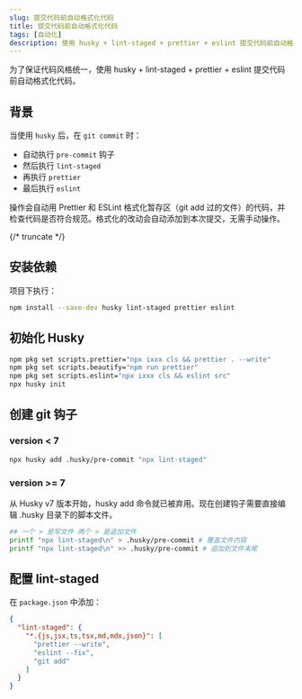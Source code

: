 ```yaml
---
slug: 提交代码前自动格式化代码
title: 提交代码前自动格式化代码
tags: [自动化]
description: 使用 husky + lint-staged + prettier + eslint 提交代码前自动格式化代码
---
```


为了保证代码风格统一，使用 husky + lint-staged + prettier + eslint 提交代码前自动格式化代码。

## 背景

当使用 `husky` 后，在 `git commit` 时：

- 自动执行 `pre-commit` 钩子
- 然后执行 `lint-staged`
- 再执行 `prettier`
- 最后执行 `eslint`

操作会自动用 Prettier 和 ESLint 格式化暂存区（git add 过的文件）的代码，并检查代码是否符合规范。格式化的改动会自动添加到本次提交，无需手动操作。

{/* truncate */}

## 安装依赖

项目下执行：

```bash
npm install --save-dev husky lint-staged prettier eslint
```

## 初始化 Husky

```bash
npm pkg set scripts.prettier="npx ixxx cls && prettier . --write"
npm pkg set scripts.beautify="npm run prettier"
npm pkg set scripts.eslint="npx ixxx cls && eslint src"
npx husky init
```

## 创建 git 钩子

### version < 7

```bash
npx husky add .husky/pre-commit "npx lint-staged"
```

### version >= 7

从 Husky v7 版本开始，husky add 命令就已被弃用。现在创建钩子需要直接编辑 .husky 目录下的脚本文件。

```bash
## 一个 > 是写文件 两个 > 是追加文件
printf "npx lint-staged\n" > .husky/pre-commit # 覆盖文件内容
printf "npx lint-staged\n" >> .husky/pre-commit # 追加到文件末尾
```

## 配置 lint-staged

在 `package.json` 中添加：

```json
{
  "lint-staged": {
    "*.{js,jsx,ts,tsx,md,mdx,json}": [
      "prettier --write",
      "eslint --fix",
      "git add"
    ]
  }
}
```
